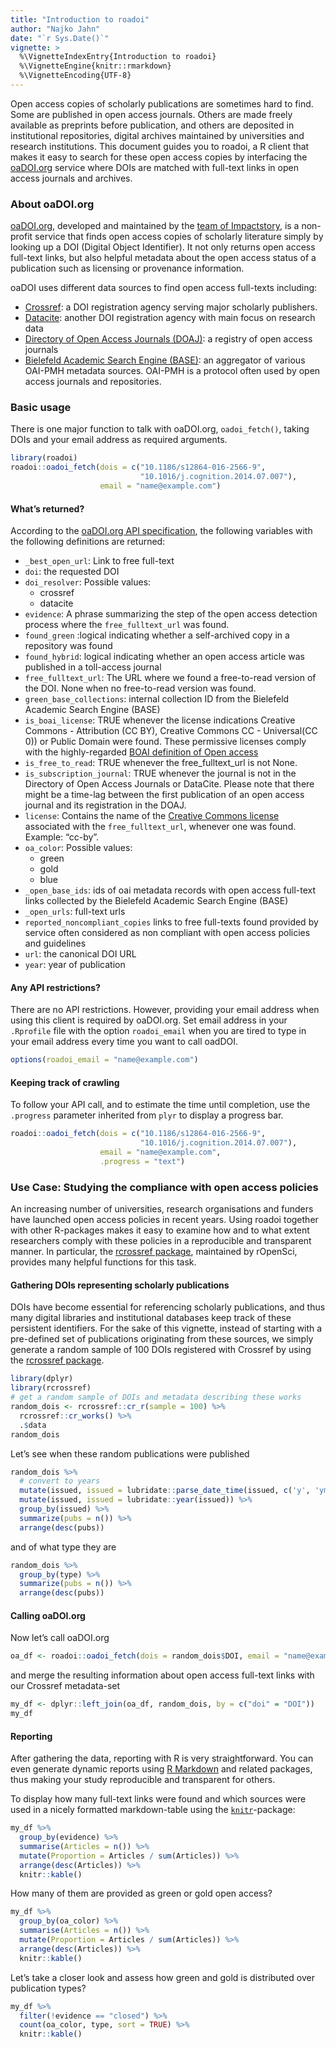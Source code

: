 ```yaml
---
title: "Introduction to roadoi"
author: "Najko Jahn"
date: "`r Sys.Date()`"
vignette: >
  %\VignetteIndexEntry{Introduction to roadoi}
  %\VignetteEngine{knitr::rmarkdown}
  %\VignetteEncoding{UTF-8}
---
```


Open access copies of scholarly publications are sometimes hard to find. Some are published in open access journals. Others are made freely available as preprints before publication, and others are deposited in institutional repositories, digital archives maintained by universities and research institutions. This document guides you to roadoi, a R client that makes it easy to search for these open access copies by interfacing the [oaDOI.org](https://oadoi.org/) service where DOIs are matched with full-text links in open access journals and archives.

### About oaDOI.org

[oaDOI.org](https://oadoi.org/), developed and maintained by the [team of Impactstory](https://oadoi.org/team), is a non-profit service that finds open access copies of scholarly literature simply by looking up a DOI (Digital Object Identifier). It not only returns open access full-text links, but also helpful metadata about the open access status of a publication such as licensing or provenance information.

oaDOI uses different data sources to find open access full-texts including:

- [Crossref](http://www.crossref.org/): a DOI registration agency serving major scholarly publishers.
- [Datacite](https://www.datacite.org/): another DOI registration agency with main focus on research data
- [Directory of Open Access Journals (DOAJ)](https://doaj.org/): a registry of open access journals
- [Bielefeld Academic Search Engine (BASE)](https://www.base-search.net/): an aggregator of various OAI-PMH metadata sources. OAI-PMH is a protocol often used by open access journals and repositories.

### Basic usage

There is one major function to talk with oaDOI.org, `oadoi_fetch()`, taking DOIs and your email address as required arguments.

```r
library(roadoi)
roadoi::oadoi_fetch(dois = c("10.1186/s12864-016-2566-9",
                             "10.1016/j.cognition.2014.07.007"), 
                    email = "name@example.com")
```

#### What's returned?

According to the [oaDOI.org API specification](https://oadoi.org/api), the following variables with the following definitions are returned:

* `_best_open_url`: Link to free full-text
* `doi`: the requested DOI
* `doi_resolver`: Possible values:
    + crossref
    + datacite
* `evidence`: A phrase summarizing the step of the open access detection process where the `free_fulltext_url` was found.
* `found_green` :logical indicating whether a self-archived copy in a repository was found
* `found_hybrid`: logical indicating whether an open access
 article was published in a toll-access journal
* `free_fulltext_url`: The URL where we found a free-to-read version of the DOI. None when no free-to-read version was found.
* `green_base_collections`: internal collection ID from the
 Bielefeld Academic Search Engine (BASE)
* `is_boai_license`: TRUE whenever the license indications Creative Commons - Attribution (CC BY), Creative Commons  CC - Universal(CC 0)) or Public Domain were found. These permissive licenses comply with the highly-regarded [BOAI definition of Open access](http://www.budapestopenaccessinitiative.org/)
* `is_free_to_read`: TRUE whenever the free_fulltext_url is not None.
* `is_subscription_journal`: TRUE whenever the journal is not in the Directory of Open Access Journals or DataCite. Please note that there might be a time-lag between the first publication of an open access journal and its registration in the DOAJ.
* `license`: Contains the name of the [Creative Commons license](https://creativecommons.org/) associated with the `free_fulltext_url`, whenever one was found. Example: "cc-by".
* `oa_color`: Possible values:
    + green
    + gold
    + blue
* `_open_base_ids`: ids of oai metadata records with open access
 full-text links collected by the Bielefeld Academic Search Engine (BASE) 
* `_open_urls`: full-text urls
* `reported_noncompliant_copies` links to free full-texts found provided by service often considered as non  compliant with open access policies and guidelines
* `url`: the canonical DOI URL
* `year`: year of publication

#### Any API restrictions?

There are no API restrictions. However, providing your email address when using this client is required by oaDOI.org. Set email address in your `.Rprofile` file with the option `roadoi_email` when you are tired to type in your email address every time you want to call oadDOI.

```r
options(roadoi_email = "name@example.com")
```

#### Keeping track of crawling

To follow your API call, and to estimate the time until completion, use the `.progress` parameter inherited from `plyr` to display a progress bar.

```r
roadoi::oadoi_fetch(dois = c("10.1186/s12864-016-2566-9",
                             "10.1016/j.cognition.2014.07.007"), 
                    email = "name@example.com", 
                    .progress = "text")
```

### Use Case: Studying the compliance with open access policies

An increasing number of universities, research organisations and funders have launched open access policies in recent years. Using roadoi together with other R-packages makes it easy to examine how and to what extent researchers comply with these policies in a reproducible and transparent manner. In particular, the [rcrossref package](https://github.com/ropensci/rcrossref), maintained by rOpenSci, provides many helpful functions for this task.

#### Gathering DOIs representing scholarly publications

DOIs have become essential for referencing scholarly publications, and thus many digital libraries and institutional databases keep track of these persistent identifiers. For the sake of this vignette, instead of starting with a pre-defined set of publications originating from these sources, we simply generate a random sample of 100 DOIs registered with Crossref by using the [rcrossref package](https://github.com/ropensci/rcrossref).

```r
library(dplyr)
library(rcrossref)
# get a random sample of DOIs and metadata describing these works
random_dois <- rcrossref::cr_r(sample = 100) %>%
  rcrossref::cr_works() %>%
  .$data
random_dois
```

Let's see when these random publications were published

```r
random_dois %>%
  # convert to years
  mutate(issued, issued = lubridate::parse_date_time(issued, c('y', 'ymd', 'ym'))) %>%
  mutate(issued, issued = lubridate::year(issued)) %>%
  group_by(issued) %>%
  summarize(pubs = n()) %>%
  arrange(desc(pubs))
```

and of what type they are

```r
random_dois %>%
  group_by(type) %>%
  summarize(pubs = n()) %>%
  arrange(desc(pubs))
```

#### Calling oaDOI.org

Now let's call oaDOI.org

```r
oa_df <- roadoi::oadoi_fetch(dois = random_dois$DOI, email = "name@example.com")
```

and merge the resulting information about open access full-text links with our Crossref metadata-set

```r
my_df <- dplyr::left_join(oa_df, random_dois, by = c("doi" = "DOI"))
my_df
```

#### Reporting

After gathering the data, reporting with R is very straightforward. You can even generate dynamic reports using [R Markdown](http://rmarkdown.rstudio.com/) and related packages, thus making your study reproducible and transparent for others.

To display how many full-text links were found and which sources were used in a nicely formatted markdown-table using the [`knitr`](https://yihui.name/knitr/)-package:

```r
my_df %>%
  group_by(evidence) %>%
  summarise(Articles = n()) %>%
  mutate(Proportion = Articles / sum(Articles)) %>%
  arrange(desc(Articles)) %>%
  knitr::kable()
```

How many of them are provided as green or gold open access?

```r
my_df %>%
  group_by(oa_color) %>%
  summarise(Articles = n()) %>%
  mutate(Proportion = Articles / sum(Articles)) %>%
  arrange(desc(Articles)) %>%
  knitr::kable()
```

Let's take a closer look and assess how green and gold is distributed over publication types?

```r
my_df %>%
  filter(!evidence == "closed") %>% 
  count(oa_color, type, sort = TRUE) %>% 
  knitr::kable()
```

